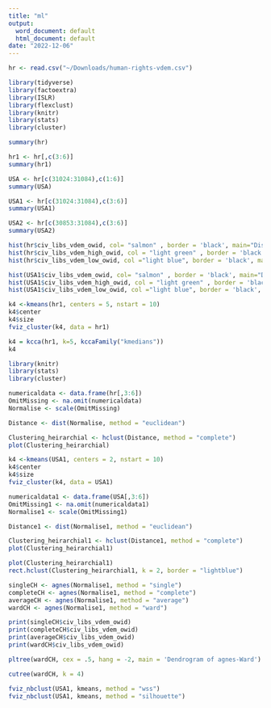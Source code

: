```yaml
---
title: "ml"
output:
  word_document: default
  html_document: default
date: "2022-12-06"
---
```

```r
hr <- read.csv("~/Downloads/human-rights-vdem.csv")
```
```r
library(tidyverse)
library(factoextra)
library(ISLR)
library(flexclust)
library(knitr)
library(stats)
library(cluster)
```

```r
summary(hr)
```
```r
hr1 <- hr[,c(3:6)]
summary(hr1)
```
```r
USA <- hr[c(31024:31084),c(1:6)]
summary(USA)
```
```r
USA1 <- hr[c(31024:31084),c(3:6)]
summary(USA1)
```
```r
USA2 <- hr[c(30853:31084),c(3:6)]
summary(USA2)
```

```r
hist(hr$civ_libs_vdem_owid, col= "salmon" , border = 'black', main="Distribution of Civil Liberties", xlab="Civil Liberties Scores")
hist(hr$civ_libs_vdem_high_owid, col = "light green" , border = 'black', main="Distribution of Civil Liberties (High)", xlab="Civil Liberties Scores")
hist(hr$civ_libs_vdem_low_owid, col ="light blue", border = 'black', main="Distribution of Civil Liberties (Low)", xlab="Civil Liberties Scores")
```
```r
hist(USA1$civ_libs_vdem_owid, col= "salmon" , border = 'black', main="Distribution of Civil Liberties in the US", xlab="Civil Liberties Scores")
hist(USA1$civ_libs_vdem_high_owid, col = "light green" , border = 'black', main="Distribution of Civil Liberties in the US (High)", xlab="Civil Liberties Scores")
hist(USA1$civ_libs_vdem_low_owid, col ="light blue", border = 'black', main="Distribution of Civil Liberties in the US (Low)", xlab="Civil Liberties Scores")
```



```r
k4 <-kmeans(hr1, centers = 5, nstart = 10)
k4$center
k4$size
fviz_cluster(k4, data = hr1)
```
```r
k4 = kcca(hr1, k=5, kccaFamily("kmedians"))
k4
```
```r
library(knitr)
library(stats)
library(cluster)
```
```r
numericaldata <- data.frame(hr[,3:6])
OmitMissing <- na.omit(numericaldata)
Normalise <- scale(OmitMissing)
```

```r
Distance <- dist(Normalise, method = "euclidean")

Clustering_heirarchial <- hclust(Distance, method = "complete")
plot(Clustering_heirarchial)
```


```r
k4 <-kmeans(USA1, centers = 2, nstart = 10)
k4$center
k4$size
fviz_cluster(k4, data = USA1)
```
```r
numericaldata1 <- data.frame(USA[,3:6])
OmitMissing1 <- na.omit(numericaldata1)
Normalise1 <- scale(OmitMissing1)
```

```r
Distance1 <- dist(Normalise1, method = "euclidean")

Clustering_heirarchial1 <- hclust(Distance1, method = "complete")
plot(Clustering_heirarchial1)
```
```r
plot(Clustering_heirarchial1)
rect.hclust(Clustering_heirarchial1, k = 2, border = "lightblue")
```
```r
singleCH <- agnes(Normalise1, method = "single")
completeCH <- agnes(Normalise1, method = "complete")
averageCH <- agnes(Normalise1, method = "average")
wardCH <- agnes(Normalise1, method = "ward")

print(singleCH$civ_libs_vdem_owid)
print(completeCH$civ_libs_vdem_owid)
print(averageCH$civ_libs_vdem_owid)
print(wardCH$civ_libs_vdem_owid)

pltree(wardCH, cex = .5, hang = -2, main = 'Dendrogram of agnes-Ward')

cutree(wardCH, k = 4)
```
```r
fviz_nbclust(USA1, kmeans, method = "wss")
fviz_nbclust(USA1, kmeans, method = "silhouette")
```

